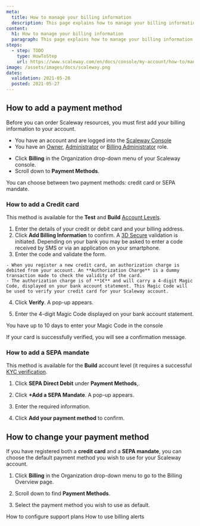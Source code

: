 ```yaml
---
meta:
  title: How to manage your billing information
  description: This page explains how to manage your billing information
content:
  h1: How to manage your billing information
  paragraph: This page explains how to manage your billing information
steps:
  - step: TODO
    type: HowToStep
    url: https://www.scaleway.com/en/docs/console/my-account/how-to/manage-billing-information
image: /assets/images/docs/scaleway.png
dates:
  validation: 2021-05-28
  posted: 2021-05-27
---
```


## How to add a payment method

Before you can order Scaleway resources, you must first add your billing information to your account.

<Message type="requirement">

  - You have an account and are logged into the [Scaleway Console](https://console.scaleway.com) 
  - You have an [Owner](/console/my-account/concepts#owner), [Administrator](/console/my-account/concepts#administrator) or [Billing Administrator](/console/my-account/concepts#billing-administrator) role.

</Message>

- Click **Billing** in the Organization drop-down menu of your Scaleway console.
- Scroll down to **Payment Methods**.

<Lightbox src="scaleway-payment-methods.png" width="700" />

You can choose between two payment methods: credit card or SEPA mandate.

### How to add a Credit card

<Message type="note">

This method is available for the **Test** and **Build** [Account Levels](/console/my-account/how-to/upgrade-an-account/).

</Message>

1. Enter the details of your credit or debit card and your billing address.
2. Click **Add Billing Information** to confirm. A [3D Secure](https://en.wikipedia.org/wiki/3-D_Secure) validation is initiated. Depending on your bank you may be asked to enter a code received by SMS or via an application on your smartphone.
3. Enter the code and validate the form.

  <Message type="note">

    - When you register a new credit card, an authorization charge is debited from your account. An **Authorization Charge** is a dummy transaction made to check the validity of the card.
    - The authorization charge is of **1€** and will carry a 4-digit Magic Code, displayed on your bank account statement. This Magic Code will be used to verify your credit card for your Scaleway account.

  </Message> 

4. Click **Verify**. A pop-up appears.

5. Enter the 4-digit Magic Code displayed on your bank account statement.

<Message type="important">

You have up to 10 days to enter your Magic Code in the console

</Message> 
If your card is successfully verified, you will see a confirmation message.


### How to add a SEPA mandate

<Message type="note">

This method is available for the **Build** account level (it requires a successful [KYC verification](/console/my-account/how-to/verify-identity).

</Message> 

1. Click **SEPA Direct Debit** under **Payment Methods**,.

2. Click **+Add a SEPA Mandate**. A pop-up appears.

3. Enter the required information.

4. Click **Add your payment method** to confirm.

## How to change your payment method

If you have registered both a **credit card** and a **SEPA mandate**, you can choose the default payment method you wish to use for your Scaleway account.

1. Click **Billing** in the Organization drop-down menu to go to the Billing Overview page.

2. Scroll down to find **Payment Methods**.

3. Select the payment method you wish to use as default.

<Lightbox src="scaleway-default-payment-method.png" />

<Navigation title="See Also">
  <PreviousButton to="/console/my-account/how-to/configure-support-plans/">How to configure support plans</PreviousButton>
  <NextButton to="/console/my-account/how-to/use-billing-alerts/">How to use billing alerts</NextButton>
</Navigation>
